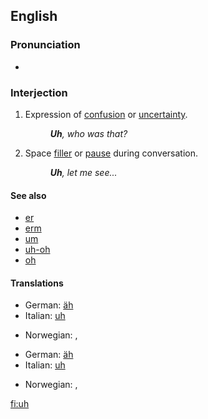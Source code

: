 ==English==

===Pronunciation===
* {{audio|en-us-uh.ogg|Audio (US)}}

===Interjection===
{{en-intj}}

# Expression of [[confusion]] or [[uncertainty]].
#: '''''Uh''', who was that?''
# Space [[filler]] or [[pause]] during conversation.
#: '''''Uh''', let me see...''
<!-- # Used with [[vibrator]] in your [[voice]] ?? -->

====See also====
* [[er]]
* [[erm]]
* [[um]]
* [[uh-oh]]
* [[oh]]

====Translations====
{{trans-top|expression of confusion or uncertainty}}
* German: [[äh]]
* Italian: [[uh]]
{{trans-mid}}
* Norwegian: {{t-|no|eh}}, {{t-|no|øh}}
{{trans-bottom}}

{{trans-top|space filler or pause during conversation}}
* German: [[äh]]
* Italian: [[uh]]
{{trans-mid}}
* Norwegian: {{t-|no|eh}}, {{t-|no|øh}}
{{trans-bottom}}

[[fi:uh]]